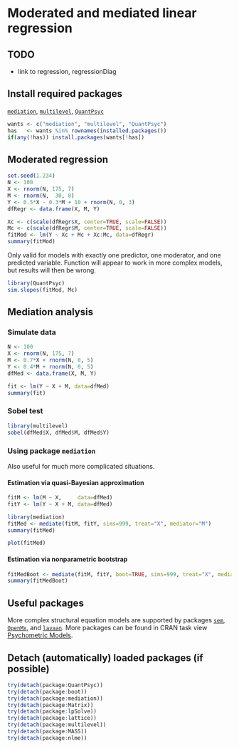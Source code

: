 Moderated and mediated linear regression
=========================

TODO
-------------------------

 - link to regression, regressionDiag

Install required packages
-------------------------

[`mediation`](http://cran.r-project.org/package=mediation), [`multilevel`](http://cran.r-project.org/package=multilevel), [`QuantPsyc`](http://cran.r-project.org/package=QuantPsyc)

```r
wants <- c("mediation", "multilevel", "QuantPsyc")
has   <- wants %in% rownames(installed.packages())
if(any(!has)) install.packages(wants[!has])
```
    
Moderated regression
-------------------------

```r
set.seed(1.234)
N <- 100
X <- rnorm(N, 175, 7)
M <- rnorm(N,  30, 8)
Y <- 0.5*X - 0.3*M + 10 + rnorm(N, 0, 3)
dfRegr <- data.frame(X, M, Y)
```

```r
Xc <- c(scale(dfRegr$X, center=TRUE, scale=FALSE))
Mc <- c(scale(dfRegr$M, center=TRUE, scale=FALSE))
fitMod <- lm(Y ~ Xc + Mc + Xc:Mc, data=dfRegr)
summary(fitMod)
```

Only valid for models with exactly one predictor, one moderator, and one predicted variable. Function will appear to work in more complex models, but results will then be wrong.

```r
library(QuantPsyc)
sim.slopes(fitMod, Mc)
```

Mediation analysis
-------------------------

### Simulate data

```r
N <- 100
X <- rnorm(N, 175, 7)
M <- 0.7*X + rnorm(N, 0, 5)
Y <- 0.4*M + rnorm(N, 0, 5)
dfMed <- data.frame(X, M, Y)
```

```r
fit <- lm(Y ~ X + M, data=dfMed)
summary(fit)
```

### Sobel test

```r
library(multilevel)
sobel(dfMed$X, dfMed$M, dfMed$Y)
```

### Using package `mediation`

Also useful for much more complicated situations.

#### Estimation via quasi-Bayesian approximation

```r
fitM <- lm(M ~ X,     data=dfMed)
fitY <- lm(Y ~ X + M, data=dfMed)

library(mediation)
fitMed <- mediate(fitM, fitY, sims=999, treat="X", mediator="M")
summary(fitMed)
```

```r
plot(fitMed)
```

#### Estimation via nonparametric bootstrap

```r
fitMedBoot <- mediate(fitM, fitY, boot=TRUE, sims=999, treat="X", mediator="M")
summary(fitMedBoot)
```

Useful packages
-------------------------

More complex structural equation models are supported by packages [`sem`](http://cran.r-project.org/package=sem), [`OpenMx`](http://openmx.psyc.virginia.edu/), and [`lavaan`](http://cran.r-project.org/package=lavaan). More packages can be found in CRAN task view [Psychometric Models](http://cran.r-project.org/web/views/Psychometrics.html).

Detach (automatically) loaded packages (if possible)
-------------------------

```r
try(detach(package:QuantPsyc))
try(detach(package:boot))
try(detach(package:mediation))
try(detach(package:Matrix))
try(detach(package:lpSolve))
try(detach(package:lattice))
try(detach(package:multilevel))
try(detach(package:MASS))
try(detach(package:nlme))
```
